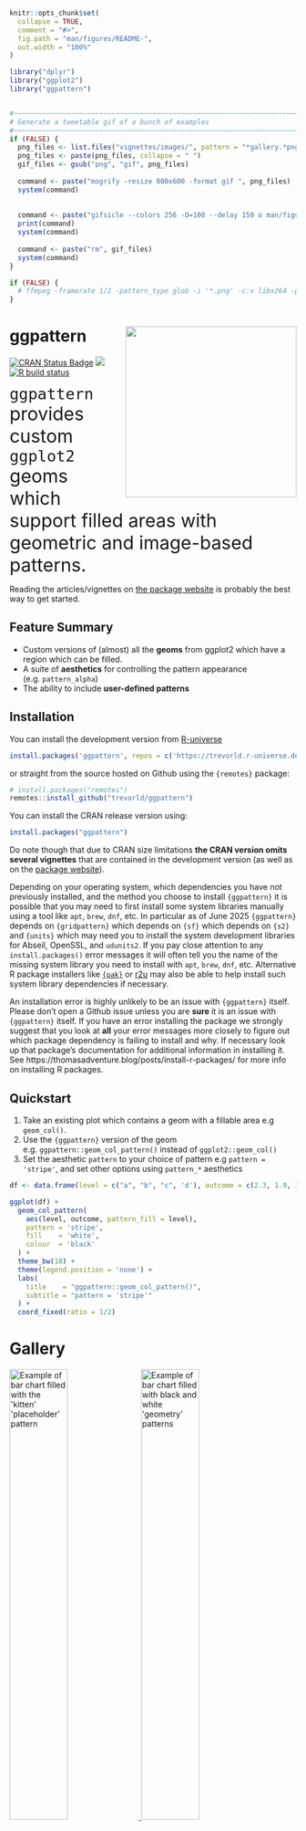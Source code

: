 <!-- README.md is generated from README.Rmd. Please edit that file -->

```r
knitr::opts_chunk$set(
  collapse = TRUE,
  comment = "#>",
  fig.path = "man/figures/README-",
  out.width = "100%"
)

library("dplyr")
library("ggplot2")
library("ggpattern")


#~~~~~~~~~~~~~~~~~~~~~~~~~~~~~~~~~~~~~~~~~~~~~~~~~~~~~~~~~~~~~~~~~~~~~~~~~~~~~
# Generate a tweetable gif of a bunch of examples
#~~~~~~~~~~~~~~~~~~~~~~~~~~~~~~~~~~~~~~~~~~~~~~~~~~~~~~~~~~~~~~~~~~~~~~~~~~~~~
if (FALSE) {
  png_files <- list.files("vignettes/images/", pattern = "*gallery.*png", full.names = TRUE)
  png_files <- paste(png_files, collapse = " ")
  gif_files <- gsub("png", "gif", png_files)
  
  command <- paste("mogrify -resize 800x600 -format gif ", png_files)
  system(command)
  
  
  command <- paste("gifsicle --colors 256 -O=100 --delay 150 o man/figures/geom-gallery.gif ", gif_files)
  print(command)
  system(command)
  
  command <- paste("rm", gif_files)
  system(command)
}

if (FALSE) {
  # ffmpeg -framerate 1/2 -pattern_type glob -i '*.png' -c:v libx264 -pix_fmt yuv420p -s 800x600 ../../../ggpattern-annex/demo.mp4
}
```

# ggpattern <img src="man/figures/logo.png" align="right" width="300" />

<!-- badges: start -->
[![CRAN Status Badge](https://www.r-pkg.org/badges/version/ggpattern)](https://cran.r-project.org/package=ggpattern)
![](http://img.shields.io/badge/cool-useless-green.svg)
[![R build status](https://github.com/trevorld/ggpattern/actions/workflows/R-CMD-check.yaml/badge.svg?branch=master)](https://github.com/trevorld/ggpattern/actions)
<!-- badges: end -->

<span style="font-size: xx-large; font-weight: normal;">`ggpattern` provides custom `ggplot2` geoms which support filled areas with 
geometric and image-based patterns.</span>

Reading the articles/vignettes on [the package website](https://trevorldavis.com/R/ggpattern/dev/) is
probably the best way to get started.


## Feature Summary

* Custom versions of (almost) all the **geoms** from ggplot2 which have a region which can be filled.
* A suite of **aesthetics** for controlling the pattern appearance (e.g. `pattern_alpha`) 
* The ability to include **user-defined patterns** 


## Installation

You can install the development version from [R-universe](https://trevorld.r-universe.dev/ggpattern)

``` r
install.packages('ggpattern', repos = c('https://trevorld.r-universe.dev', 'https://cloud.r-project.org'))
```

or straight from the source hosted on Github using the `{remotes}` package:

``` r
# install.packages("remotes")
remotes::install_github("trevorld/ggpattern")
```

You can install the CRAN release version using:

```r
install.packages("ggpattern")
```

Do note though that due to CRAN size limitations **the CRAN version omits several vignettes** that are contained in the development version (as well as on the [package website](https://trevorldavis.com/R/ggpattern/)).

Depending on your operating system, which dependencies you have not previously installed, and the method you choose to install `{ggpattern}` it is possible that you may need to first install some system libraries manually using a tool like `apt`, `brew`, `dnf`, etc.  In particular as of June 2025 `{ggpattern}` depends on `{gridpattern}` which depends on `{sf}` which depends on `{s2}` and `{units}` which may need you to install the system development libraries for Abseil, OpenSSL, and `udunits2`.  If you pay close attention to any `install.packages()` error messages it will often tell you the name of the missing system library you need to install with `apt`, `brew`, `dnf`, etc.  Alternative R package installers like [`{pak}`](https://pak.r-lib.org/index.html) or [r2u](https://eddelbuettel.github.io/r2u/) may also be able to help install such system library dependencies if necessary.

An installation error is highly unlikely to be an issue with `{ggpattern}` itself.  Please don't open a Github issue unless you are **sure** it is an issue with `{ggpattern}` itself.  If you have an error installing the package we strongly suggest that you look at **all** your error messages more closely to figure out which package dependency is failing to install and why.  If necessary look up that package's documentation for additional information in installing it.  See https://thomasadventure.blog/posts/install-r-packages/ for more info on installing R packages.

## Quickstart

1. Take an existing plot which contains a geom with a fillable area e.g `geom_col()`.
2. Use the `{ggpattern}` version of the geom e.g. `ggpattern::geom_col_pattern()` instead of `ggplot2::geom_col()`
3. Set the aesthetic `pattern` to your choice of pattern e.g `pattern = 'stripe'`, 
   and set other options using `pattern_*` aesthetics


```r
df <- data.frame(level = c("a", "b", "c", 'd'), outcome = c(2.3, 1.9, 3.2, 1))

ggplot(df) +
  geom_col_pattern(
    aes(level, outcome, pattern_fill = level), 
    pattern = 'stripe',
    fill    = 'white',
    colour  = 'black'
  ) +
  theme_bw(18) +
  theme(legend.position = 'none') + 
  labs(
    title    = "ggpattern::geom_col_pattern()",
    subtitle = "pattern = 'stripe'"
  ) +
  coord_fixed(ratio = 1/2)
```


# Gallery

<div>
<a href="https://trevorldavis.com/R/ggpattern/dev/articles/geom-gallery-array.html#geom-bar-pattern-"><img width="45%" src="man/figures/readme/gallery-bar-array.jpg" alt="Example of bar chart filled with the 'kitten' 'placeholder' pattern"/> </a>
<a href="https://trevorldavis.com/R/ggpattern/dev/articles/geom-gallery-geometry.html#b-w-example"><img width="45%" src="man/figures/readme/gallery-bar-bw.jpg" alt="Example of bar chart filled with black and white 'geometry' patterns"/> </a>
<a href="https://trevorldavis.com/R/ggpattern/dev/articles/geom-gallery-geometry.html#colour-example-1"><img width="45%" src="man/figures/readme/gallery-bar-colour.jpg" alt="Example of a bar chart filled with colored 'geometry' patterns"/> </a>
<a href="https://trevorldavis.com/R/ggpattern/dev/articles/geom-gallery-array.html#geom-bar-pattern-coord-flip-and-fit-image-to-height-and-graivty-towards-the-east-"><img width="45%" src="man/figures/readme/gallery-bar2-array.jpg" alt="A horizontal bar charts with flag images at the end of each bar"/> </a>
<a href="https://trevorldavis.com/R/ggpattern/dev/articles/geom-gallery-array.html#geom-density-pattern-"><img width="45%" src="man/figures/readme/gallery-density-array.jpg" alt="A density chart filled with 'image' patterns"/> </a>
<a href="https://trevorldavis.com/R/ggpattern/dev/articles/geom-gallery-geometry.html#geom-density-pattern-"><img width="45%" src="man/figures/readme/gallery-density-grid.jpg" alt="A density chart filled with 'geometry' patterns"/> </a>
<a href="https://trevorldavis.com/R/ggpattern/dev/articles/geom-gallery-array.html#geom-map-pattern-"><img width="45%" src="man/figures/readme/gallery-map-array.jpg" alt="A map filled with greyscale 'magick' patterns"/> </a>
<a href="https://trevorldavis.com/R/ggpattern/dev/articles/geom-gallery-array.html#geom-rect-pattern-"><img width="45%" src="man/figures/readme/gallery-rect-array.jpg" alt="Rectangles filled with gradients"/> </a>
<div>



# Feature Details


## Available Geoms

`ggpattern` includes versions of (nearly) all geoms from `ggplot2` which could plausibly
support being filled with a pattern.

See the vignette galleries for examples of all the available geoms filled with 
[geometry-based patterns](https://trevorldavis.com/R/ggpattern/dev/articles/geom-gallery-geometry.html) and 
[image-based/array-based patterns](https://trevorldavis.com/R/ggpattern/dev/articles/geom-gallery-array.html).


<details>
<summary> <span style="color: blue;"> Click to show/hide list of supported geoms </span> </summary>


| ggplot2        | ggpattern                     |
|----------------|-------------------------------|
| geom_area      | geom_area_pattern             |
| geom_bar       | geom_bar_pattern              |
| geom_bin2d     | geom_bin2d_pattern            |
| geom_boxplot   | geom_boxplot_pattern          |
| geom_col       | geom_col_pattern              |
| geom_crossbar  | geom_crossbar_pattern         |
| geom_density   | geom_density_pattern          |
| geom_histogram | geom_histogram_pattern        |
| geom_map       | geom_map_pattern              |
| geom_polygon   | geom_polygon_pattern          |
| geom_rect      | geom_rect_pattern             |
| geom_ribbon    | geom_ribbon_pattern           |
| geom_sf        | geom_sf_pattern               |
| geom_tile      | geom_tile_pattern             |
| geom_violin    | geom_violin_pattern           |

</details>

## New aesthetics

To control pattern appearance, a raft of new aesthetics have been added. e.g. 
`pattern_alpha`, `pattern_filename`, `pattern_density`.

There are also scale functions to control each of these new aesthetics e.g. 
`scale_pattern_alpha_discrete`.

Not all aesthetics apply to all patterns.  See the individual pattern vignettes
for which aesthetics it uses, or see the first vignette on developing user-defined
patterns for a [table of aesthetic use by pattern](https://trevorldavis.com/R/ggpattern/dev/articles/developing-patterns.html#aes-by-pattern),
or see the individual vignettes for each pattern.

<details>
<summary> <span style="color: blue;"> Click to show/hide list of new aesthetics </span> </summary>

| aesthetic                | description                                   | default    | possible values                    |
|--------------------------|-----------------------------------------------|------------|------------------------------------|
| `pattern`                  | Name of the pattern to draw                   | 'stripe'   | stripe, crosshatch, circle, image, placeholder, magick, gradient, plasma        |
| `pattern_type`             | Generic control option                        | NA         | pattern-dependent                  |
| `pattern_subtype`          | Generic control option                        | NA         | pattern-dependent                  |
| `pattern_alpha`            | Alpha                                         | 1          | value in range [0, 1] (npc units)  |
| `pattern_linetype`         | Stroke linetype                               | 1          | linetype                           |
| `pattern_size`             | Stroke linewidth                              | 1          | linewidth                          |
| `pattern_shape`            | Plotting shape                                | 1          | shapes                             |
| `pattern_colour`           | Stroke colour                                 | 'grey20'   | colour                             |
| `pattern_fill`             | Fill colour                                   | 'grey80'   | colour                             |
| `pattern_fill2`            | Second fill colour                            | '#4169E1'  | colour                             |
| `pattern_angle`            | Rotation angle                                | 30         | angle in degrees                   |
| `pattern_density`          | Approx. fraction of area the pattern fills    | 0.2        | value in range [0, 1] (fraction)   |
| `pattern_spacing`          | Spacing between repetitions of pattern        | 0.05       | value in range [0, 1] (npc units)  |
| `pattern_xoffset`          | Shift pattern along x axis                    | 0          | value in range [0, 1] (npc units)  |
| `pattern_yoffset`          | Shift pattern along y axis                    | 0          | value in range [0, 1] (npc units)  |
| `pattern_aspect_ratio`     | Aspect ratio adjustment                       | NA         | usual range [0.01, 10]             |
| `pattern_key_scale_factor` | Scale factor for pattern in legend            | 1          |                                    |
| `pattern_filename`         | Image filename/URL                            | ''         | Filename/URL                       |
| `pattern_gravity`          | Image placement                               | 'center'   | `ggpattern::magick_gravity_names`  |
| `pattern_filter`           | Image scaling filter                          | 'lanczos'  | `ggpattern::magick_filter_names`   |
| `pattern_scale`            | Scale                                         | 1          | Multiplier                         |
| `pattern_orientation`      | Orientation                                   | 'vertical' | 'vertical', 'horizontal', 'radial' |
| `pattern_phase`            | Phase                                         | 0          |                                    |
| `pattern_frequency`        | Frequency                                     | 0.1        |                                    |
| `pattern_option_1 - 5`     | Generic options for expansion                 | 0          |                                    |
| `pattern_grid`             | Grid type                                     | 'square'   | 'square', 'hex', 'hex\_circle'     |
| `pattern_res`              | Pattern resolution (pixels per inch)          | NA         | Resolution                         |
| `pattern_rot`              | Shape rotation angle (within pattern)         | 0          | angle in degrees                   |

</summary>
</details>

## User-Defined Patterns

Users can write their own pattern functions and ask `ggpattern` to use them, 
without having to include the pattern in the package.

See the vignette on developing patterns: [`vignette("developing-patterns", package = "ggpattern")`](https://trevorldavis.com/R/ggpattern/dev/articles/developing-patterns.html).

# Vignettes

**Note:** due to CRAN package size limits many of these vignettes are only available in the Github version of `{ggpattern}` and the package website.

#### General examples

* [Examples of every geom filled with the geometry-based patterns (i.e. 'stripe', 'crosshatch', 'circle')](https://trevorldavis.com/R/ggpattern/dev/articles/geom-gallery-geometry.html): `vignette("geom-gallery-geometry", package = "ggpattern")`
* [Examples of every geom filled with the array-based patterns (i.e. 'image', 'magick', 'gradient', 'plasma', 'placeholder')](https://trevorldavis.com/R/ggpattern/dev/articles/geom-gallery-array.html): `vignette("geom-gallery-geometry", package = "ggpattern")`

#### Exploration of pattern parameters and appearance

* [Patterns 'circle', 'pch', 'regular_polygon', 'rose' - Parameters and Examples](https://trevorldavis.com/R/ggpattern/dev/articles/patterns-points.html): `vignette("patterns-points", package = "ggpattern")`
* [Patterns 'gradient', 'ambient', 'plasma' - Parameters and Examples](https://trevorldavis.com/R/ggpattern/dev/articles/patterns-noise.html): `vignette("patterns-noise", package = "ggpattern")`
* [Patterns 'image' and 'placeholder' - Parameters and Examples](https://trevorldavis.com/R/ggpattern/dev/articles/patterns-image.html): `vignette("patterns-image", package = "ggpattern")`
* [Patterns 'magick' and 'polygon_tiling' - Parameters and Examples](https://trevorldavis.com/R/ggpattern/dev/articles/patterns-tilings.html): `vignette("patterns-tilings", package = "ggpattern")`
* [Patterns 'stripe', 'wave', 'crosshatch', 'weave' - Parameters and Examples](https://trevorldavis.com/R/ggpattern/dev/articles/patterns-stripes.html): `vignette("patterns-stripes", package = "ggpattern")`

* [Parameters for Geometry-based Patterns](https://trevorldavis.com/R/ggpattern/dev/articles/geometry-based-pattern-parameters.html): `vignette("geometry-based-pattern-parameters", package = "ggpattern")`

#### Developing your own pattern

* [Developing Patterns](https://trevorldavis.com/R/ggpattern/dev/articles/developing-patterns.html): `vignette("developing-patterns", package = "ggpattern")`

#### Other examples

* [Animating Patterns with `{gganimate}`](https://trevorldavis.com/R/ggpattern/dev/articles/gganimate.html): `vignette("gganimate", package = "ggpattern")`
* [Creating the Logo in R](https://trevorldavis.com/R/ggpattern/dev/articles/create-logo.html): `vignette("create-logo", package = "ggpattern")`

# Limitations

* Use `pattern_aspect_ratio` to override the internal aspect ratio calculation.
* Legend rendering for patterns is still not great.
    * Use `pattern_key_scale_factor` to adjust legend appearance.
* The Rstudio output device can be quite slow for plots with lots of patterns. It is
  often faster to save directly to PNG or PDF and view that.
* Self intersecting geometry can be an issue.  
* Non-linear coordinate systems have not been tested.
